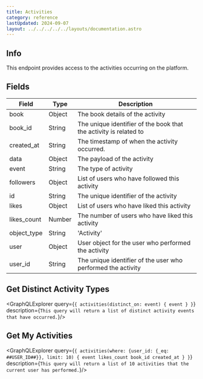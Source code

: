 ```yaml
---
title: Activities
category: reference
lastUpdated: 2024-09-07
layout: ../../../../../layouts/documentation.astro
---
```




## Info
This endpoint provides access to the activities occurring on the platform.

## Fields

<table>
    <thead>
    <tr>
        <th>Field</th>
        <th>Type</th>
        <th>Description</th>
    </tr>
    </thead>
    <tbody>
    <tr>
        <td>book</td>
        <td>Object</td>
        <td>The book details of the activity</td>
    </tr>
    <tr>
        <td>book_id</td>
        <td>String</td>
        <td>The unique identifier of the book that the activity is related to</td>
    </tr>
    <tr>
        <td>created_at</td>
        <td>String</td>
        <td>The timestamp of when the activity occurred.</td>
    </tr>
    <tr>
        <td>data</td>
        <td>Object</td>
        <td>The payload of the activity</td>
    </tr>
    <tr>
        <td>event</td>
        <td>String</td>
        <td>The type of activity</td>
    </tr>
    <tr>
        <td>followers</td>
        <td>Object</td>
        <td>List of users who have followed this activity</td>
    </tr>
    <tr>
        <td>id</td>
        <td>String</td>
        <td>The unique identifier of the activity</td>
    </tr>
    <tr>
        <td>likes</td>
        <td>Object</td>
        <td>List of users who have liked this activity</td>
    </tr>
    <tr>
        <td>likes_count</td>
        <td>Number</td>
        <td>The number of users who have liked this activity</td>
    </tr>
    <tr>
        <td>object_type</td>
        <td>String</td>
        <td>'Activity'</td>
    </tr>
    <tr>
        <td>user</td>
        <td>Object</td>
        <td>User object for the user who performed the activity</td>
    </tr>
    <tr>
        <td>user_id</td>
        <td>String</td>
        <td>The unique identifier of the user who performed the activity</td>
    </tr>
    </tbody>
</table>

## Get Distinct Activity Types
<GraphQLExplorer query={`{
    activities(distinct_on: event) {
        event
    }
}`} description={`
    This query will return a list of distinct activity events that have occurred.
`}/>

## Get My Activities
<GraphQLExplorer query={`{
    activities(where: {user_id: {_eq: ##USER_ID##}}, limit: 10) {
        event
        likes_count
        book_id
        created_at
    }
}`} description={`
    This query will return a list of 10 activities that the current user has performed.
`}/>